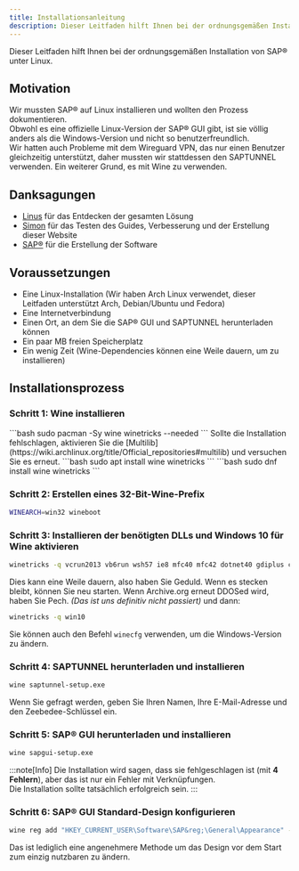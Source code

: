 ```yaml
---
title: Installationsanleitung
description: Dieser Leitfaden hilft Ihnen bei der ordnungsgemäßen Installation von SAP&reg; unter Linux.
---
```



Dieser Leitfaden hilft Ihnen bei der ordnungsgemäßen Installation von SAP&reg; unter Linux.

## Motivation
Wir mussten SAP&reg; auf Linux installieren und wollten den Prozess dokumentieren.  
Obwohl es eine offizielle Linux-Version der SAP&reg; GUI gibt, ist sie völlig anders als die Windows-Version und nicht so benutzerfreundlich.  
Wir hatten auch Probleme mit dem Wireguard VPN, das nur einen Benutzer gleichzeitig unterstützt, daher mussten wir stattdessen den SAPTUNNEL verwenden. Ein weiterer Grund, es mit Wine zu verwenden.

## Danksagungen
- [Linus](https://github.com/critiqalfish) für das Entdecken der gesamten Lösung
- [Simon](https://github.com/gamersi) für das Testen des Guides, Verbesserung und der Erstellung dieser Website
- [SAP&reg;](https://www.sap.com/) für die Erstellung der Software

## Voraussetzungen
- Eine Linux-Installation (Wir haben Arch Linux verwendet, dieser Leitfaden unterstützt Arch, Debian/Ubuntu und Fedora)
- Eine Internetverbindung
- Einen Ort, an dem Sie die SAP&reg; GUI und SAPTUNNEL herunterladen können
- Ein paar MB freien Speicherplatz
- Ein wenig Zeit (Wine-Dependencies können eine Weile dauern, um zu installieren)

## Installationsprozess
### Schritt 1: Wine installieren
<Tabs syncKey="distro">
  <TabItem label="Arch Linux">
    ```bash
    sudo pacman -Sy wine winetricks --needed
    ```
    Sollte die Installation fehlschlagen, aktivieren Sie die [Multilib](https://wiki.archlinux.org/title/Official_repositories#multilib) und versuchen Sie es erneut.
  </TabItem>
  <TabItem label="Debian/Ubuntu">
    ```bash
    sudo apt install wine winetricks
    ```
  </TabItem>
  <TabItem label="Fedora">
    ```bash
    sudo dnf install wine winetricks
    ```
  </TabItem>
</Tabs>

### Schritt 2: Erstellen eines 32-Bit-Wine-Prefix
```bash
WINEARCH=win32 wineboot
```

### Schritt 3: Installieren der benötigten DLLs und Windows 10 für Wine aktivieren
```bash
winetricks -q vcrun2013 vb6run wsh57 ie8 mfc40 mfc42 dotnet40 gdiplus corefonts
```
Dies kann eine Weile dauern, also haben Sie Geduld. Wenn es stecken bleibt, können Sie neu starten.
Wenn Archive.org erneut DDOSed wird, haben Sie Pech. *(Das ist uns definitiv nicht passiert)*
und dann:
```bash
winetricks -q win10
```
Sie können auch den Befehl `winecfg` verwenden, um die Windows-Version zu ändern.

### Schritt 4: SAPTUNNEL herunterladen und installieren
```bash
wine saptunnel-setup.exe
```
Wenn Sie gefragt werden, geben Sie Ihren Namen, Ihre E-Mail-Adresse und den Zeebedee-Schlüssel ein.

### Schritt 5: SAP&reg; GUI herunterladen und installieren
```bash
wine sapgui-setup.exe
```
:::note[Info]
Die Installation wird sagen, dass sie fehlgeschlagen ist (mit **4 Fehlern**), aber das ist nur ein Fehler mit Verknüpfungen.  
Die Installation sollte tatsächlich erfolgreich sein.
:::

### Schritt 6: SAP&reg; GUI Standard-Design konfigurieren
```bash
wine reg add "HKEY_CURRENT_USER\Software\SAP&reg;\General\Appearance" -v "SelectedTheme" -t REG_DWORD -d "0x00000100" -f
```
Das ist lediglich eine angenehmere Methode um das Design vor dem Start zum einzig nutzbaren zu ändern.

